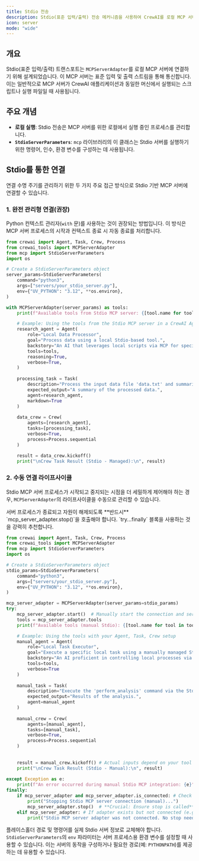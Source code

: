 ```yaml
---
title: Stdio 전송
description: Stdio(표준 입력/출력) 전송 메커니즘을 사용하여 CrewAI를 로컬 MCP 서버에 연결하는 방법을 알아보세요.
icon: server
mode: "wide"
---
```


## 개요

Stdio(표준 입력/출력) 트랜스포트는 `MCPServerAdapter`를 로컬 MCP 서버에 연결하기 위해 설계되었습니다. 이 MCP 서버는 표준 입력 및 출력 스트림을 통해 통신합니다. 이는 일반적으로 MCP 서버가 CrewAI 애플리케이션과 동일한 머신에서 실행되는 스크립트나 실행 파일일 때 사용됩니다.

## 주요 개념

- **로컬 실행**: Stdio 전송은 MCP 서버를 위한 로컬에서 실행 중인 프로세스를 관리합니다.
- **`StdioServerParameters`**: `mcp` 라이브러리의 이 클래스는 Stdio 서버를 실행하기 위한 명령어, 인수, 환경 변수를 구성하는 데 사용됩니다.

## Stdio를 통한 연결

연결 수명 주기를 관리하기 위한 두 가지 주요 접근 방식으로 Stdio 기반 MCP 서버에 연결할 수 있습니다.

### 1. 완전 관리형 연결(권장)

Python 컨텍스트 관리자(`with` 문)를 사용하는 것이 권장되는 방법입니다. 이 방식은 MCP 서버 프로세스의 시작과 컨텍스트 종료 시 자동 종료를 처리합니다.

```python
from crewai import Agent, Task, Crew, Process
from crewai_tools import MCPServerAdapter
from mcp import StdioServerParameters
import os

# Create a StdioServerParameters object
server_params=StdioServerParameters(
    command="python3", 
    args=["servers/your_stdio_server.py"],
    env={"UV_PYTHON": "3.12", **os.environ},
)

with MCPServerAdapter(server_params) as tools:
    print(f"Available tools from Stdio MCP server: {[tool.name for tool in tools]}")

    # Example: Using the tools from the Stdio MCP server in a CrewAI Agent
    research_agent = Agent(
        role="Local Data Processor",
        goal="Process data using a local Stdio-based tool.",
        backstory="An AI that leverages local scripts via MCP for specialized tasks.",
        tools=tools,
        reasoning=True,
        verbose=True,
    )
    
    processing_task = Task(
        description="Process the input data file 'data.txt' and summarize its contents.",
        expected_output="A summary of the processed data.",
        agent=research_agent,
        markdown=True
    )
    
    data_crew = Crew(
        agents=[research_agent],
        tasks=[processing_task],
        verbose=True,
        process=Process.sequential 
    )
   
    result = data_crew.kickoff()
    print("\nCrew Task Result (Stdio - Managed):\n", result)

```

### 2. 수동 연결 라이프사이클

Stdio MCP 서버 프로세스가 시작되고 중지되는 시점을 더 세밀하게 제어해야 하는 경우, `MCPServerAdapter`의 라이프사이클을 수동으로 관리할 수 있습니다.

<Info>
서버 프로세스가 종료되고 자원이 해제되도록 **반드시** `mcp_server_adapter.stop()`을 호출해야 합니다. `try...finally` 블록을 사용하는 것을 강력히 추천합니다.
</Info>

```python
from crewai import Agent, Task, Crew, Process
from crewai_tools import MCPServerAdapter
from mcp import StdioServerParameters
import os

# Create a StdioServerParameters object
stdio_params=StdioServerParameters(
    command="python3", 
    args=["servers/your_stdio_server.py"],
    env={"UV_PYTHON": "3.12", **os.environ},
)

mcp_server_adapter = MCPServerAdapter(server_params=stdio_params)
try:
    mcp_server_adapter.start()  # Manually start the connection and server process
    tools = mcp_server_adapter.tools
    print(f"Available tools (manual Stdio): {[tool.name for tool in tools]}")

    # Example: Using the tools with your Agent, Task, Crew setup
    manual_agent = Agent(
        role="Local Task Executor",
        goal="Execute a specific local task using a manually managed Stdio tool.",
        backstory="An AI proficient in controlling local processes via MCP.",
        tools=tools,
        verbose=True
    )
    
    manual_task = Task(
        description="Execute the 'perform_analysis' command via the Stdio tool.",
        expected_output="Results of the analysis.",
        agent=manual_agent
    )
    
    manual_crew = Crew(
        agents=[manual_agent],
        tasks=[manual_task],
        verbose=True,
        process=Process.sequential
    )
        
       
    result = manual_crew.kickoff() # Actual inputs depend on your tool
    print("\nCrew Task Result (Stdio - Manual):\n", result)
            
except Exception as e:
    print(f"An error occurred during manual Stdio MCP integration: {e}")
finally:
    if mcp_server_adapter and mcp_server_adapter.is_connected: # Check if connected before stopping
        print("Stopping Stdio MCP server connection (manual)...")
        mcp_server_adapter.stop()  # **Crucial: Ensure stop is called**
    elif mcp_server_adapter: # If adapter exists but not connected (e.g. start failed)
        print("Stdio MCP server adapter was not connected. No stop needed or start failed.")

```

플레이스홀더 경로 및 명령어를 실제 Stdio 서버 정보로 교체해야 합니다. `StdioServerParameters`의 `env` 파라미터는 
서버 프로세스용 환경 변수를 설정할 때 사용할 수 있습니다. 이는 서버의 동작을 구성하거나 필요한 경로(예: `PYTHONPATH`)를 제공하는 데 유용할 수 있습니다.